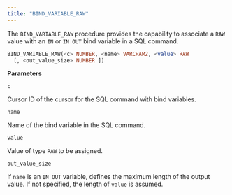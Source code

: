 ```yaml
---
title: "BIND_VARIABLE_RAW"
---
```


The `BIND_VARIABLE_RAW` procedure provides the capability to associate a `RAW` value with an `IN` or `IN OUT` bind variable in a SQL command.

```sql
BIND_VARIABLE_RAW(<c> NUMBER, <name> VARCHAR2, <value> RAW
  [, <out_value_size> NUMBER ])
```

**Parameters**

`c`

 Cursor ID of the cursor for the SQL command with bind variables.

`name`

 Name of the bind variable in the SQL command.

`value`

 Value of type `RAW` to be assigned.

`out_value_size`

 If `name` is an `IN OUT` variable, defines the maximum length of the output value. If not specified, the length of `value` is assumed.
